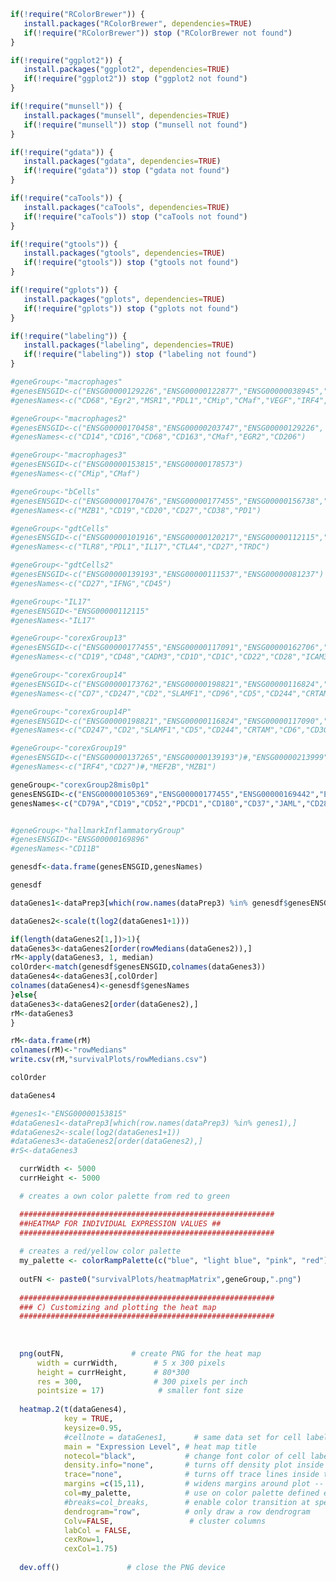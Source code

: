
```r
if(!require("RColorBrewer")) {
   install.packages("RColorBrewer", dependencies=TRUE)
   if(!require("RColorBrewer")) stop ("RColorBrewer not found")
}

if(!require("ggplot2")) {
   install.packages("ggplot2", dependencies=TRUE)
   if(!require("ggplot2")) stop ("ggplot2 not found")
}

if(!require("munsell")) {
   install.packages("munsell", dependencies=TRUE)
   if(!require("munsell")) stop ("munsell not found")
}

if(!require("gdata")) {
   install.packages("gdata", dependencies=TRUE)
   if(!require("gdata")) stop ("gdata not found")
}

if(!require("caTools")) {
   install.packages("caTools", dependencies=TRUE)
   if(!require("caTools")) stop ("caTools not found")
}

if(!require("gtools")) {
   install.packages("gtools", dependencies=TRUE)
   if(!require("gtools")) stop ("gtools not found")
}

if(!require("gplots")) {
   install.packages("gplots", dependencies=TRUE)
   if(!require("gplots")) stop ("gplots not found")
}

if(!require("labeling")) {
   install.packages("labeling", dependencies=TRUE)
   if(!require("labeling")) stop ("labeling not found")
}
```

```r
#geneGroup<-"macrophages"
#genesENSGID<-c("ENSG00000129226","ENSG00000122877","ENSG00000038945","ENSG00000120217","ENSG00000153815","ENSG00000178573","ENSG00000112715","ENSG00000137265","ENSG00000131203")
#genesNames<-c("CD68","Egr2","MSR1","PDL1","CMip","CMaf","VEGF","IRF4","IDO")

#geneGroup<-"macrophages2"
#genesENSGID<-c("ENSG00000170458","ENSG00000203747","ENSG00000129226", "ENSG00000177575", "ENSG00000178573","ENSG00000122877", "ENSG00000260314")
#genesNames<-c("CD14","CD16","CD68","CD163","CMaf","EGR2","CD206")

#geneGroup<-"macrophages3"
#genesENSGID<-c("ENSG00000153815","ENSG00000178573")
#genesNames<-c("CMip","CMaf")

#geneGroup<-"bCells"
#genesENSGID<-c("ENSG00000170476","ENSG00000177455","ENSG00000156738","ENSG00000139193","ENSG00000004468","ENSG00000188389")
#genesNames<-c("MZB1","CD19","CD20","CD27","CD38","PD1")

#geneGroup<-"gdtCells"
#genesENSGID<-c("ENSG00000101916","ENSG00000120217","ENSG00000112115","ENSG00000163599","ENSG00000139193","ENSG00000211829")
#genesNames<-c("TLR8","PDL1","IL17","CTLA4","CD27","TRDC")

#geneGroup<-"gdtCells2"
#genesENSGID<-c("ENSG00000139193","ENSG00000111537","ENSG00000081237")
#genesNames<-c("CD27","IFNG","CD45")

#geneGroup<-"IL17"
#genesENSGID<-"ENSG00000112115"
#genesNames<-"IL17"

#geneGroup<-"corexGroup13"
#genesENSGID<-c("ENSG00000177455","ENSG00000117091","ENSG00000162706","ENSG00000158473","ENSG00000158481","ENSG00000012124","ENSG00000178562","ENSG00000076662","ENSG00000007312","ENSG00000105369","ENSG00000104894")
#genesNames<-c("CD19","CD48","CADM3","CD1D","CD1C","CD22","CD28","ICAM3","CD79B","CD79A","CD37")

#geneGroup<-"corexGroup14"
#genesENSGID<-c("ENSG00000173762","ENSG00000198821","ENSG00000116824","ENSG00000117090","ENSG00000153283","ENSG00000110448","ENSG00000122223","ENSG00000109943","ENSG00000013725","ENSG00000150637","ENSG00000160654","ENSG00000153563","ENSG00000172116","ENSG00000198851","ENSG00000167286")
#genesNames<-c("CD7","CD247","CD2","SLAMF1","CD96","CD5","CD244","CRTAM","CD6","CD226","CD3G","CD8A","CD8B","CD3E","CD3D")

#geneGroup<-"corexGroup14P"
#genesENSGID<-c("ENSG00000198821","ENSG00000116824","ENSG00000117090","ENSG00000110448","ENSG00000122223","ENSG00000109943","ENSG00000013725","ENSG00000160654","ENSG00000153563","ENSG00000172116","ENSG00000198851","ENSG00000167286")
#genesNames<-c("CD247","CD2","SLAMF1","CD5","CD244","CRTAM","CD6","CD3G","CD8A","CD8B","CD3E","CD3D")

#geneGroup<-"corexGroup19"
#genesENSGID<-c("ENSG00000137265","ENSG00000139193")#,"ENSG00000213999","ENSG00000170476")
#genesNames<-c("IRF4","CD27")#,"MEF2B","MZB1")

geneGroup<-"corexGroup28mis0p1"
genesENSGID<-c("ENSG00000105369","ENSG00000177455","ENSG00000169442","ENSG00000188389","ENSG00000134061","ENSG00000104894","ENSG00000160593","ENSG00000178562","ENSG00000163599","ENSG00000049768","ENSG00000139193")
genesNames<-c("CD79A","CD19","CD52","PDCD1","CD180","CD37","JAML","CD28","CTLA4","FOXP3","CD27")


#geneGroup<-"hallmarkInflammatoryGroup"
#genesENSGID<-"ENSG00000169896"
#genesNames<-"CD11B"

genesdf<-data.frame(genesENSGID,genesNames)

genesdf

dataGenes1<-dataPrep3[which(row.names(dataPrep3) %in% genesdf$genesENSGID),,drop=FALSE]

dataGenes2<-scale(t(log2(dataGenes1+1)))

if(length(dataGenes2[1,])>1){
dataGenes3<-dataGenes2[order(rowMedians(dataGenes2)),]
rM<-apply(dataGenes3, 1, median)
colOrder<-match(genesdf$genesENSGID,colnames(dataGenes3))
dataGenes4<-dataGenes3[,colOrder]
colnames(dataGenes4)<-genesdf$genesNames
}else{
dataGenes3<-dataGenes2[order(dataGenes2),]
rM<-dataGenes3
}

rM<-data.frame(rM)
colnames(rM)<-"rowMedians"
write.csv(rM,"survivalPlots/rowMedians.csv")

colOrder

dataGenes4

#genes1<-"ENSG00000153815"
#dataGenes1<-dataPrep3[which(row.names(dataPrep3) %in% genes1),]
#dataGenes2<-scale(log2(dataGenes1+1))
#dataGenes3<-dataGenes2[order(dataGenes2),]
#rS<-dataGenes3
```



```r


  currWidth <- 5000
  currHeight <- 5000

  # creates a own color palette from red to green

  #########################################################
  ##HEATMAP FOR INDIVIDUAL EXPRESSION VALUES ##
  #########################################################
  
  # creates a red/yellow color palette 
  my_palette <- colorRampPalette(c("blue", "light blue", "pink", "red"),space="rgb")
  
  outFN <- paste0("survivalPlots/heatmapMatrix",geneGroup,".png")
  
  #########################################################
  ### C) Customizing and plotting the heat map
  #########################################################
  
  
  
  png(outFN,               # create PNG for the heat map        
      width = currWidth,        # 5 x 300 pixels
      height = currHeight,      # 80*300
      res = 300,                # 300 pixels per inch
      pointsize = 17)            # smaller font size
  
  heatmap.2(t(dataGenes4), 
            key = TRUE,
            keysize=0.95,
            #cellnote = dataGenes1,      # same data set for cell labels
            main = "Expression Level", # heat map title
            notecol="black",           # change font color of cell labels to black
            density.info="none",       # turns off density plot inside color legend
            trace="none",              # turns off trace lines inside the heat map
            margins =c(15,11),         # widens margins around plot -- previously c(12,9)
            col=my_palette,            # use on color palette defined earlier 
            #breaks=col_breaks,        # enable color transition at specified limits
            dendrogram="row",          # only draw a row dendrogram
            Colv=FALSE,                 # cluster columns
            labCol = FALSE,
            cexRow=1,
            cexCol=1.75)
  
  dev.off()               # close the PNG device
  
```


